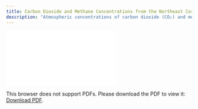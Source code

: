 ```yaml
---
title: Carbon Dioxide and Methane Concentrations from the Northeast Corridor (NEC) Urban Test Bed
description: "Atmospheric concentrations of carbon dioxide (CO₂) and methane (CH₄) collected at NIST Urban Test Bed tower sites in the Northeastern U.S."
---
```

<object data="./reports/nec-testbed-ghg-concentrations_Processing and Verification Report.pdf" type="application/pdf" width="1024px" height="1000px">
    <embed src="./reports/nec-testbed-ghg-concentrations_Processing and Verification Report.pdf">
        <p>This browser does not support PDFs. Please download the PDF to view it: <a href="./reports/nec-testbed-ghg-concentrations_Processing and Verification Report.pdf">Download PDF</a>.</p>
    </embed>
</object>